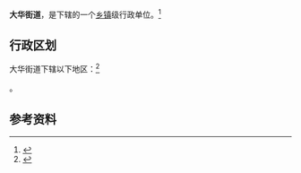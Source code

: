 {{中国乡级行政区|44/05/11/005/000}}

'''大华街道'''，是{{PRC admin/fullname|44/05/11/005/000|3}}下辖的一个[[乡镇|乡镇]]级行政单位。<ref>{{PRC admin/ref sgc|{{PRC admin/parent|44/05/11/005/000}}}}</ref>

== 行政区划 ==

大华街道下辖以下地区：<ref>{{PRC admin/ref sgc|44/05/11/005/000}}</ref>

{{PRC admin/children|44/05/11/005/000}}。

== 参考资料 ==

{{reflist}}

{{行政区划小作品}}
{{PRC admin/navcat|44/05/11/005/000}}